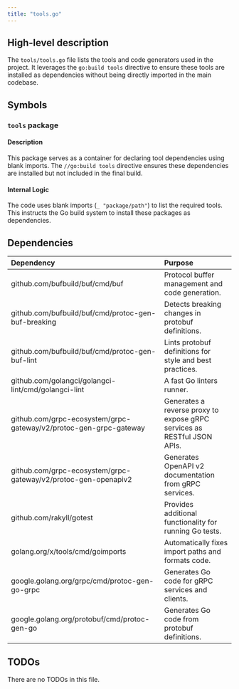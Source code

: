 ```yaml
---
title: "tools.go"
---
```


## High-level description
The `tools/tools.go` file lists the tools and code generators used in the project. It leverages the `go:build tools` directive to ensure these tools are installed as dependencies without being directly imported in the main codebase.

## Symbols
### `tools` package
#### Description
This package serves as a container for declaring tool dependencies using blank imports. The `//go:build tools` directive ensures these dependencies are installed but not included in the final build.

#### Internal Logic
The code uses blank imports (`_ "package/path"`) to list the required tools. This instructs the Go build system to install these packages as dependencies.

## Dependencies
| Dependency | Purpose |
|:-----------|:--------|
| github.com/bufbuild/buf/cmd/buf | Protocol buffer management and code generation. |
| github.com/bufbuild/buf/cmd/protoc-gen-buf-breaking | Detects breaking changes in protobuf definitions. |
| github.com/bufbuild/buf/cmd/protoc-gen-buf-lint | Lints protobuf definitions for style and best practices. |
| github.com/golangci/golangci-lint/cmd/golangci-lint | A fast Go linters runner. |
| github.com/grpc-ecosystem/grpc-gateway/v2/protoc-gen-grpc-gateway | Generates a reverse proxy to expose gRPC services as RESTful JSON APIs. |
| github.com/grpc-ecosystem/grpc-gateway/v2/protoc-gen-openapiv2 | Generates OpenAPI v2 documentation from gRPC services. |
| github.com/rakyll/gotest | Provides additional functionality for running Go tests. |
| golang.org/x/tools/cmd/goimports | Automatically fixes import paths and formats code. |
| google.golang.org/grpc/cmd/protoc-gen-go-grpc | Generates Go code for gRPC services and clients. |
| google.golang.org/protobuf/cmd/protoc-gen-go | Generates Go code from protobuf definitions. |

## TODOs
There are no TODOs in this file.
